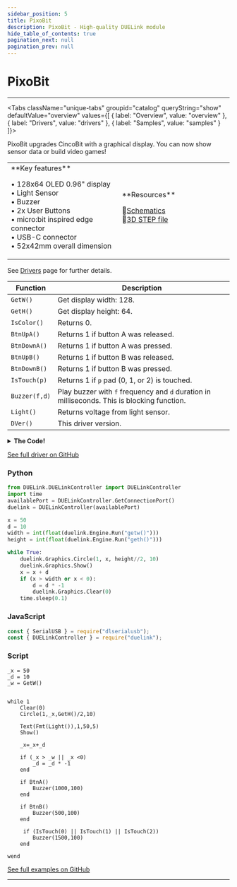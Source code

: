 ```yaml
---
sidebar_position: 5
title: PixoBit
description: PixoBit - High-quality DUELink module
hide_table_of_contents: true
pagination_next: null
pagination_prev: null
---
```



# PixoBit

<ImageSection 
  product="mcpixobit-d"
  tagline="micro:bit Form Factor with 128x64 OLED 0.96"
/>

---

<Tabs className="unique-tabs" groupid="catalog" queryString="show" defaultValue="overview"
  values={[
    {
        label: "Overview",
        value: "overview"
    },
    {
        label: "Drivers",
        value: "drivers"
    },
    {
        label: "Samples",
        value: "samples"
    }
]}>

<TabItem value="overview">

PixoBit upgrades CincoBit with a graphical display. You can now show sensor data or build video games!

<table><td width='50%'>
**Key features**

• 128x64 OLED 0.96" display<br/>
• Light Sensor<br/>
• Buzzer<br/>
• 2x User Buttons<br/>
• micro:bit inspired edge connector<br/>
• USB-C connector<br/>
• 52x42mm overall dimension<br/>

</td><td width='50%'>
**Resources**
 
📄<a href="/sch/gdl-mcpixobit-d.pdf" download>Schematics</a><br/>
🔩<a href="/3d/gdl-mcpixobit-d.step" download>3D STEP file</a><br/>
</td></table>

</TabItem>

<TabItem value="drivers">

See [Drivers](/docs/engine/drivers) page for further details.

| Function | Description |
|----------|-------------|
| `GetW()` | Get display width: 128. |
| `GetH()` | Get display height: 64. |
| `IsColor()` | Returns 0. |
| `BtnUpA()` | Returns 1 if button A was released. |
| `BtnDownA()` | Returns 1 if button A was pressed. |
| `BtnUpB()` | Returns 1 if button B was released. |
| `BtnDownB()` | Returns 1 if button B was pressed. |
| `IsTouch(p)` | Returns 1 if `p` pad (0, 1, or 2) is touched. |
| `Buzzer(f,d)` | Play buzzer with `f` frequency and `d` duration in milliseconds. This is blocking function. |
| `Light()` | Returns voltage from light sensor. |
| `DVer()` | This driver version. |
<details>
<summary><strong>The Code!</strong></summary>

**PixoBit Driver**

```batch
##### PixoBit Driver #####

fn DVer()
    return 1.0
fend

Dim b1[2]

fn LcdCmd(c)
	b1[0] = 0
	b1[1] = c
    I2cWr(0x3c,b1,[])
fend

fn Init()

    BtnEn(BtnPin('A'), 1) # Btn A
    BtnEn(BtnPin('B'), 1) # Btn B

    DWrite(11,0) # reset pin
    DWrite(11,1) 
    Wait(10)

    # config I2C bus with 400Kz
    I2cCfg(400)
    Wait(20)
    GfxCfg(1,{0x3C},128,64, 1)
    
    LcdCmd(0xAE):LcdCmd(0x00):LcdCmd(0x10)
    LcdCmd(0x40):LcdCmd(0x81):LcdCmd(0xCF)
    LcdCmd(0xA1):LcdCmd(0xA6):LcdCmd(0xA8)
    LcdCmd(0x3F):LcdCmd(0xD3):LcdCmd(0x00)
    LcdCmd(0xD5):LcdCmd(0x80):LcdCmd(0xD9)
    LcdCmd(0xF1):LcdCmd(0xDA):LcdCmd(0x12)
    LcdCmd(0xDB):LcdCmd(0x40):LcdCmd(0x8D)
    LcdCmd(0x14):LcdCmd(0xAF):LcdCmd(0xC8)
    LcdCmd(0x20):LcdCmd(0x00):LcdCmd(0x21)
    LcdCmd(0):LcdCmd(128-1)
    LcdCmd(0x22):LcdCmd(0):LcdCmd(7)
    
    Dim a1[]={131, 200, 
        147, 200,
        262, 500}    

    Clear(0)
    TextS("DUELink",1,25,25,2,3)
    Show()
fend

fn BtnPin(a)
    if a = 'A'
        return 20
    end
    if a = 'B'
        return 23
    end
    while 1
        PrintLn("ERROR!!")
        Wait(200)
    wend
fend

fn IsColor()
    return 0
fend

fn GetW()
    return 128
fend

fn GetH()
    return 64
fend

fn BtnA()
    if BtnDown(BtnPin('A')) 
        Return 1
    else
        Return 0
    end
fend

fn BtnB()
    if BtnDown(BtnPin('B'))
        Return 1
    else
        Return 0
    end
fend

fn Buzzer(f,d)
    Freq(4, f, d,0.5)
fend

fn Light()
    return Trunc(VRead(5)/(ReadVCC() )*100)
fend

fn IsTouch(p)
    return Touch(p+1,10,1,1) > 200
fend

Init()

######################### 
```

</details>

[See full driver on GitHub](https://github.com/ghi-electronics/duelink-website/tree/main/static/code/drivers)

</TabItem>

<TabItem value="samples">

### Python

```python
from DUELink.DUELinkController import DUELinkController
import time
availablePort = DUELinkController.GetConnectionPort()
duelink = DUELinkController(availablePort)

x = 50
d = 10
width = int(float(duelink.Engine.Run("getw()")))
height = int(float(duelink.Engine.Run("geth()")))

while True:
    duelink.Graphics.Circle(1, x, height//2, 10)
    duelink.Graphics.Show()
    x = x + d
    if (x > width or x < 0):
        d = d * -1
        duelink.Graphics.Clear(0)
    time.sleep(0.1)
```

### JavaScript

```javascript
const { SerialUSB } = require("dlserialusb");
const { DUELinkController } = require("duelink");
```

### Script

```batch
_x = 50
_d = 10
_w = GetW()


while 1
    Clear(0)
    Circle(1,_x,GetH()/2,10)
    
    Text(Fmt(Light()),1,50,5)
    Show()
    
    _x=_x+_d
 
    if (_x > _w || _x <0)
        _d = _d * -1    
    end
    
    if BtnA()
        Buzzer(1000,100)
    end
    
    if BtnB()
        Buzzer(500,100)
    end
    
     if (IsTouch(0) || IsTouch(1) || IsTouch(2))
        Buzzer(1500,100)
    end
    
wend
```

[See full examples on GitHub](https://github.com/ghi-electronics/duelink-website/tree/main/static/code/samples)

</TabItem>

</Tabs>

---

<OrderSection
    product="DUELink PixoBit"
    partnumber="GDL-MCPIXOBIT-D"
    price="$0.00"
/>
